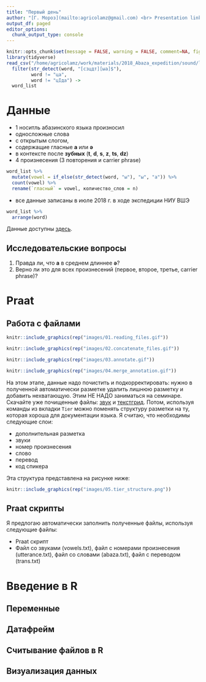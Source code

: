 ```yaml
---
title: "Первый день"
author: "[Г. Мороз](mailto:agricolamz@gmail.com) <br> Presentation link:"
output_df: paged
editor_options: 
  chunk_output_type: console
---
```


```r
knitr::opts_chunk$set(message = FALSE, warning = FALSE, comment=NA, fig.width=8, fig.height=3.4, echo =FALSE)
library(tidyverse)
read_csv("/home/agricolamz/work/materials/2018_Abaza_expedition/sound/list.csv") %>% 
  filter(str_detect(word, "[сзцдт][ыа]$"),
         word != "ца",
         word != "цIда") ->
  word_list
```

# Данные

* 1 носитль абазинского языка произносил 
* односложные слова 
* с открытым слогом, 
* содержащие гласные **a** или **ə** 
* в контексте после **зубных** (**t**, **d**, **s**, **z**, **ts**, **dz**)
* 4 произнесения (3 повторения и carrier phrase)
```r
word_list %>% 
  mutate(vowel = if_else(str_detect(word, "ы"), "ы", "а")) %>% 
  count(vowel) %>% 
  rename(`гласный` = vowel, количество_слов = n)
```
* все данные записаны в июле 2018 г. в ходе экспедиции НИУ ВШЭ
```r
word_list %>% 
  arrange(word)
```

Данные доступны [здесь](https://github.com/agricolamz/2018_Polefon_master_classes/blob/master/data/day_1_sound.zip?raw=true).

## Исследовательские вопросы

1. Правда ли, что **a** в среднем длиннее **ə**?
2. Верно ли это для всех произнесений (первое, второе, третье, carrier phrase)?

# Praat

## Работа с файлами

```r
knitr::include_graphics(rep("images/01.reading_files.gif"))
```

```r
knitr::include_graphics(rep("images/02.concatenate_files.gif"))
```

```r
knitr::include_graphics(rep("images/03.annotate.gif"))
```

```r
knitr::include_graphics(rep("images/04.merge_annotation.gif"))
```

На этом этапе, данные надо почистить и подкорректировать: нужно в полученной автоматически разметке удалить лишнюю разметку и добавить нехватающую. Этим НЕ НАДО заниматься на семинаре. Скачайте уже почищенные файлы: [звук](https://github.com/agricolamz/2018_Polefon_master_classes/blob/master/data/2018.07_D11_dentals.wav?raw=true) и [текстгрид](https://raw.githubusercontent.com/agricolamz/2018_Polefon_master_classes/master/data/2018.07_D11_dentals.TextGrid). Потом, используя команды из вкладки `Tier` можно поменять структуру разметки на ту, которая хороша для документации языка. Я считаю, что необходимы следующие слои:

* дополнительная разметка
* звуки
* номер произнесения
* слово
* перевод
* код спикера

Эта структура представлена на рисунке ниже:

```r
knitr::include_graphics(rep("images/05.tier_structure.png"))
```

## Praat скрипты

Я предлогаю автоматически заполнить полученные файлы, используя следующие файлы:

* Praat  скрипт
* Файл со звуками (vowels.txt), файл с номерами произнесения (utterance.txt), файл со словами (abaza.txt), файл с переводом (trans.txt)

# Введение в R

## Переменные

## Датафрейм

## Считывание файлов в R

## Визуализация данных

